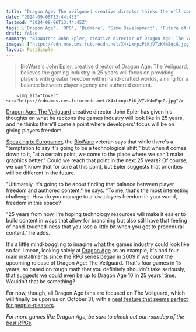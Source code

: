 ```yaml
---
title: "Dragon Age: The Veilguard creative director thinks there'll come a point in the games industry 'where we can't make graphics better,' so the focus will be on giving players 'freedom' instead"
date: "2024-09-06T13:44:45Z"
lastmod: "2024-09-06T13:44:45Z"
tags: ['Dragon Age', 'RPG', 'BioWare', 'Game Development', 'Future of Gaming', 'Player Freedom']
draft: false
summary: "BioWare's John Epler, creative director of Dragon Age: The Veilguard, believes the gaming industry in 25 years will focus on providing players with greater freedom within hand-crafted worlds, aiming for a balance between player agency and authored content."
images: ["https://cdn.mos.cms.futurecdn.net/X4xLxnpzPiKjVTzK4mEqcG.jpg"]
layout: PostSimple
---
```

> BioWare's John Epler, creative director of Dragon Age: The Veilguard, believes the gaming industry in 25 years will focus on providing players with greater freedom within hand-crafted worlds, aiming for a balance between player agency and authored content.


        <img alt="Cover" src="https://cdn.mos.cms.futurecdn.net/X4xLxnpzPiKjVTzK4mEqcG.jpg"/>
        
[<u>Dragon Age: The Veilguard</u>](https://www.gamesradar.com/dragon-age-4-confirmed-release-date-solas-wishlist-news/) creative director John Epler has given his thoughts on what he reckons the games industry will look like in 25 years, and he thinks there'll come a point where developers' focus will be on giving players freedom.

[Speaking to Eurogamer](https://www.eurogamer.net/where-will-games-be-in-25-years), the [BioWare](https://www.gamesradar.com/tag/bioware/) veteran says that while there's a "temptation to say it's going to be a technological shift," but when it comes down to it, "at a certain point, we come to the place where we can't make graphics better." Could we reach that point in the next 25 years? Of course, we can't know that for sure at this point, but Epler suggests that priorities will be different in the future. 

"Ultimately, it's going to be about finding that balance between player freedom and authored content," he says. "To me, that's the most interesting challenge. How do you manage to allow players freedom in your world, freedom in this space?

"25 years from now, I'm hoping technology resources will make it easier to build content in ways that allow for branching but also still have that feeling of hand-touched-ness that you lose a little bit when you get to procedural content," he adds. 

It's a little mind-boggling to imagine what the games industry could look like so far. I mean, looking solely at [Dragon Age](https://www.gamesradar.com/tag/dragon-age/) as an example, it's had four main installments since the RPG series began in 2009 if we count the upcoming release of Dragon Age: The Veilguard. That's four games in 15 years, so based on rough math that you definitely shouldn't take seriously, that suggests we could even be up to Dragon Age 10 in 25 years' time. Wouldn't that be something? 

For now, though, all Dragon Age fans are focused on The Veilguard, which will finally be upon us on October 31, with a [<u>neat feature that seems perfect for people-pleasers</u>](https://www.gamesradar.com/games/dragon-age/dragon-age-the-veilguard-introduces-one-cool-feature-thats-guaranteed-to-save-time-for-ardent-bioware-people-pleaers/).

*For more games like Dragon Age, be sure to check out our roundup of the *[<u><em>best RPGs</em></u>](https://www.gamesradar.com/best-rpg-games/)*.* 
        